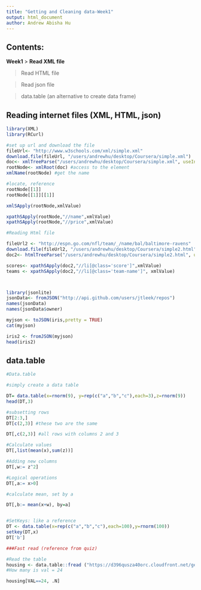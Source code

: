 ```yaml
---
title: "Getting and Cleaning data-Week1"
output: html_document
author: Andrew Abisha Hu
---
```

## **Contents:**

**Week1**
> **Read XML file**

> Read HTML file

> Read json file

> data.table (an alternative to create data frame)




## **Reading internet files (XML, HTML, json)**
```r
library(XML)
library(RCurl)

#set up url and download the file
fileUrl<- "http://www.w3schools.com/xml/simple.xml"
download.file(fileUrl, "/users/andrewhu/desktop/Coursera/simple.xml")
doc<- xmlTreeParse("/users/andrewhu/desktop/Coursera/simple.xml", useInternalNodes = TRUE) #wrapped up
rootNode<- xmlRoot(doc) #access to the element 
xmlName(rootNode) #get the name

#locate, reference
rootNode[[1]]
rootNode[[1]][[1]]

xmlSApply(rootNode,xmlValue) 

xpathSApply(rootNode,"//name",xmlValue)
xpathSApply(rootNode,"//price",xmlValue)

#Reading Html file

fileUrl2 <- "http://espn.go.com/nfl/team/_/name/bal/baltimore-ravens"
download.file(fileUrl2, "/users/andrewhu/desktop/Coursera/simple2.html")
doc2<- htmlTreeParse("/users/andrewhu/desktop/Coursera/simple2.html", useInternalNodes = TRUE)

scores<- xpathSApply(doc2,"//li[@class='score']",xmlValue)
teams <- xpathSApply(doc2,"//li[@class='team-name']", xmlValue)



library(jsonlite)
jsonData<- fromJSON("http://api.github.com/users/jtleek/repos")
names(jsonData)
names(jsonData$owner)

myjson <- toJSON(iris,pretty = TRUE)
cat(myjson)

iris2 <- fromJSON(myjson)
head(iris2)
```


## **data.table**
```r
#Data.table

#simply create a data table

DT= data.table(x=rnorm(9), y=rep(c("a","b","c"),each=3),z=rnorm(9))
head(DT,3)

#subsetting rows
DT[2:3,]
DT[c(2,3)] #these two are the same

DT[,c(2,3)] #all rows with columns 2 and 3

#Calculate values 
DT[,list(mean(x),sum(z))]

#Adding new columns
DT[,w:= z^2]

#Logical operations
DT[,a:= x>0]

#calculate mean, set by a

DT[,b:= mean(x+w), by=a]


#SetKeys: like a reference
DT <- data.table(x=rep(c("a","b","c"),each=100),y=rnorm(100))
setkey(DT,x)
DT['b']

###Fast read (reference from quiz)

#Read the table
housing <- data.table::fread ("https://d396qusza40orc.cloudfront.net/getdata%2Fdata%2Fss06hid.csv")
#How many is val = 24 

housing[VAL==24, .N]
```
